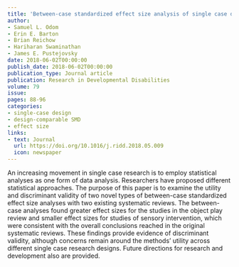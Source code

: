 ```yaml
---
title: 'Between-case standardized effect size analysis of single case design: Examination of the two methods'
author:
- Samuel L. Odom
- Erin E. Barton
- Brian Reichow
- Hariharan Swaminathan
- James E. Pustejovsky
date: 2018-06-02T00:00:00
publish_date: 2018-06-02T00:00:00
publication_type: Journal article
publication: Research in Developmental Disabilities
volume: 79
issue:
pages: 88-96
categories:
- single-case design
- design-comparable SMD
- effect size
links:
- text: Journal
  url: https://doi.org/10.1016/j.ridd.2018.05.009
  icon: newspaper
---
```


An increasing movement in single case research is to employ statistical analyses as one form of data analysis. Researchers have proposed different statistical approaches. The purpose of this paper is to examine the utility and discriminant validity of two novel types of between-case standardized effect size analyses with two existing systematic reviews. The between-case analyses found greater effect sizes for the studies in the object play review and smaller effect sizes for studies of sensory intervention, which were consistent with the overall conclusions reached in the original systematic reviews. These findings provide evidence of discriminant validity, although concerns remain around the methods’ utility across different single case research designs. Future directions for research and development also are provided.
